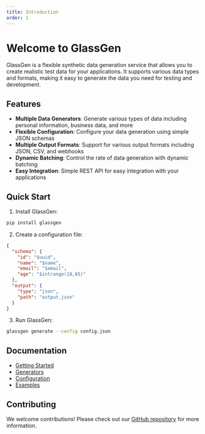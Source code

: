 ```yaml
---
title: Introduction
order: 1
---
```


# Welcome to GlassGen

GlassGen is a flexible synthetic data generation service that allows you to create realistic test data for your applications. It supports various data types and formats, making it easy to generate the data you need for testing and development.

## Features

- **Multiple Data Generators**: Generate various types of data including personal information, business data, and more
- **Flexible Configuration**: Configure your data generation using simple JSON schemas
- **Multiple Output Formats**: Support for various output formats including JSON, CSV, and webhooks
- **Dynamic Batching**: Control the rate of data generation with dynamic batching
- **Easy Integration**: Simple REST API for easy integration with your applications

## Quick Start

1. Install GlassGen:
```bash
pip install glassgen
```

2. Create a configuration file:
```json
{
  "schema": {
    "id": "$uuid",
    "name": "$name",
    "email": "$email",
    "age": "$intrange(18,65)"
  },
  "output": {
    "type": "json",
    "path": "output.json"
  }
}
```

3. Run GlassGen:
```bash
glassgen generate --config config.json
```

## Documentation

- [Getting Started](./getting-started)
- [Generators](./generators)
- [Configuration](./configuration)
- [Examples](./examples)

## Contributing

We welcome contributions! Please check out our [GitHub repository](https://github.com/glassflow/glassgen) for more information. 